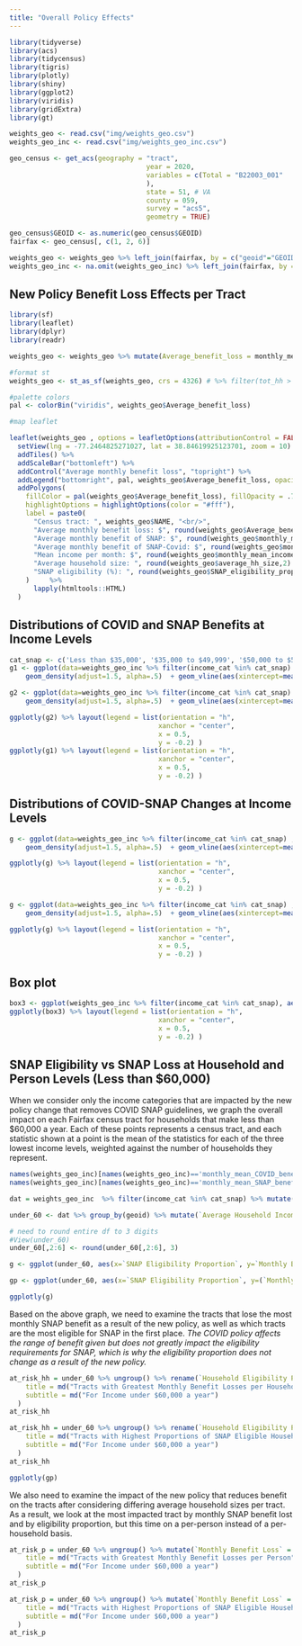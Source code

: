 ```yaml
---
title: "Overall Policy Effects"
---
```


```r
library(tidyverse)
library(acs)
library(tidycensus)
library(tigris)
library(plotly)
library(shiny)
library(ggplot2)
library(viridis)
library(gridExtra)
library(gt)

weights_geo <- read.csv("img/weights_geo.csv")
weights_geo_inc <- read.csv("img/weights_geo_inc.csv")

geo_census <- get_acs(geography = "tract",
                                  year = 2020,
                                  variables = c(Total = "B22003_001"
                                  ),
                                  state = 51, # VA
                                  county = 059,
                                  survey = "acs5",
                                  geometry = TRUE)

geo_census$GEOID <- as.numeric(geo_census$GEOID)
fairfax <- geo_census[, c(1, 2, 6)]

weights_geo <- weights_geo %>% left_join(fairfax, by = c("geoid"="GEOID"))
weights_geo_inc <- na.omit(weights_geo_inc) %>% left_join(fairfax, by = c("geoid"="GEOID"))
```

## New Policy Benefit Loss Effects per Tract

```r

library(sf)
library(leaflet)
library(dplyr)
library(readr)

weights_geo <- weights_geo %>% mutate(Average_benefit_loss = monthly_mean_COVID_benefit - monthly_mean_SNAP_benefit)

#format st
weights_geo <- st_as_sf(weights_geo, crs = 4326) # %>% filter(tot_hh > 10)

#palette colors
pal <- colorBin("viridis", weights_geo$Average_benefit_loss)

#map leaflet

leaflet(weights_geo , options = leafletOptions(attributionControl = FALSE)) %>%
  setView(lng = -77.2464825271027, lat = 38.84619925123701, zoom = 10) %>%  
  addTiles() %>%
  addScaleBar("bottomleft") %>%
  addControl("Average monthly benefit loss", "topright") %>%
  addLegend("bottomright", pal, weights_geo$Average_benefit_loss, opacity = .7) %>%
  addPolygons(
    fillColor = pal(weights_geo$Average_benefit_loss), fillOpacity = .7, weight = 1, color = "#000",
    highlightOptions = highlightOptions(color = "#fff"),
    label = paste0(
      "Census tract: ", weights_geo$NAME, "<br/>",
      "Average monthly benefit loss: $", round(weights_geo$Average_benefit_loss,2), "<br/>",
      "Average monthly benefit of SNAP: $", round(weights_geo$monthly_mean_SNAP_benefit,2), "<br/>",
      "Average monthly benefit of SNAP-Covid: $", round(weights_geo$monthly_mean_COVID_benefit,2), "<br/>",
      "Mean income per month: $", round(weights_geo$monthly_mean_income,2) ,  "<br/>",
      "Average household size: ", round(weights_geo$average_hh_size,2) ,  "<br/>",
      "SNAP eligibility (%): ", round(weights_geo$SNAP_eligibility_proportion, 3)
    )     %>%
      lapply(htmltools::HTML)
  ) 

```

## Distributions of COVID and SNAP Benefits at Income Levels

```r
cat_snap <- c('Less than $35,000', '$35,000 to $49,999', '$50,000 to $59,999')
g1 <- ggplot(data=weights_geo_inc %>% filter(income_cat %in% cat_snap) , aes(x=monthly_mean_SNAP_benefit, group=income_cat, fill=income_cat)) +
    geom_density(adjust=1.5, alpha=.5)  + geom_vline(aes(xintercept=mean(monthly_mean_SNAP_benefit)), color="#232D4B", linetype="dashed", linewidth=1) +  geom_density(adjust=1.5, alpha=.5) + scale_fill_viridis(discrete=TRUE, option = "D", end=.9) + theme_bw() + labs(title="Monthly SNAP Benefit for Household Income Levels", x="Monthly Average SNAP Benefit / Household (Dollars)")

g2 <- ggplot(data=weights_geo_inc %>% filter(income_cat %in% cat_snap) , aes(x=monthly_mean_COVID_benefit, group=income_cat, fill=income_cat)) +
    geom_density(adjust=1.5, alpha=.5)  + geom_vline(aes(xintercept=mean(monthly_mean_COVID_benefit)), color="#232D4B", linetype="dashed", linewidth=1) +  geom_density(adjust=1.5, alpha=.5) + scale_fill_viridis(discrete=TRUE, option = "D", end=.9) + theme_bw() + labs(title="Monthly COVID SNAP Benefit for Household Income Levels", x="Monthly Average COVID Benefit / Household (Dollars)")

ggplotly(g2) %>% layout(legend = list(orientation = "h", 
                                     xanchor = "center",
                                     x = 0.5,
                                     y = -0.2) ) 
ggplotly(g1) %>% layout(legend = list(orientation = "h", 
                                     xanchor = "center",
                                     x = 0.5,
                                     y = -0.2) ) 

```

## Distributions of COVID-SNAP Changes at Income Levels

```r
g <- ggplot(data=weights_geo_inc %>% filter(income_cat %in% cat_snap) , aes(x=monthly_mean_COVID_benefit-monthly_mean_SNAP_benefit, group=income_cat, fill=income_cat)) +
    geom_density(adjust=1.5, alpha=.5)  + geom_vline(aes(xintercept=mean(monthly_mean_COVID_benefit-monthly_mean_SNAP_benefit)), color="#232D4B", linetype="dashed", linewidth=1) +  geom_density(adjust=1.5, alpha=.5) + scale_fill_viridis(discrete=TRUE, option = "D", end=.9) + theme_bw() + labs(title="Monthly Benefit Loss for Household Income Levels", x="Monthly Average Benefit Loss / Household (Dollars)")

ggplotly(g) %>% layout(legend = list(orientation = "h", 
                                     xanchor = "center",
                                     x = 0.5,
                                     y = -0.2) ) 
```

```r
g <- ggplot(data=weights_geo_inc %>% filter(income_cat %in% cat_snap) , aes(x=(monthly_mean_COVID_benefit-monthly_mean_SNAP_benefit)/average_hh_size, group=income_cat, fill=income_cat)) +
    geom_density(adjust=1.5, alpha=.5)  + geom_vline(aes(xintercept=mean((monthly_mean_COVID_benefit-monthly_mean_SNAP_benefit)/average_hh_size)), color="#232D4B", linetype="dashed", linewidth=1) +  geom_density(adjust=1.5, alpha=.5) + scale_fill_viridis(discrete=TRUE, option = "D", end=.9) + theme_bw() + labs(title="Monthly Benefit Loss for Person at Household Income Levels", x="Monthly Average Benefit Loss / Person (Dollars)")

ggplotly(g) %>% layout(legend = list(orientation = "h", 
                                     xanchor = "center",
                                     x = 0.5,
                                     y = -0.2) ) 
```

## Box plot

```r
box3 <- ggplot(weights_geo_inc %>% filter(income_cat %in% cat_snap), aes(x=factor(income_cat, level=c('Less than $35,000', '$35,000 to $49,999', '$50,000 to $59,999')), y=monthly_mean_COVID_benefit - monthly_mean_SNAP_benefit, fill=income_cat)) + geom_boxplot() + theme(axis.text.x = element_text(angle = 45, vjust = 0.5, hjust=1)) + labs(title = "Monthly Benefit Loss for Household Income Levels", x = "Income Levels", y = "Estimated Benefit Loss (Dollars)") + scale_fill_viridis(discrete=TRUE, option = "D", end=.9)
ggplotly(box3) %>% layout(legend = list(orientation = "h", 
                                     xanchor = "center",
                                     x = 0.5,
                                     y = -0.2) ) 
```

## SNAP Eligibility vs SNAP Loss at Household and Person Levels (Less than $60,000)

When we consider only the income categories that are impacted by the new policy change that removes COVID SNAP guidelines, we graph the overall impact on each Fairfax census tract for households that make less than $60,000 a year. Each of these points represents a census tract, and each statistic shown at a point is the mean of the statistics for each of the three lowest income levels, weighted against the number of households they represent. 

```r
names(weights_geo_inc)[names(weights_geo_inc)=='monthly_mean_COVID_benefit'] <- 'Monthly mean COVID benefit'
names(weights_geo_inc)[names(weights_geo_inc)=='monthly_mean_SNAP_benefit'] <- 'Monthly mean SNAP benefit'

dat = weights_geo_inc  %>% filter(income_cat %in% cat_snap) %>% mutate(people_represented = round(households_represented*average_hh_size, 2)) 
```

```r
under_60 <- dat %>% group_by(geoid) %>% mutate(`Average Household Income` = weighted.mean(monthly_mean_income, households_represented)) %>% mutate(`Monthly Benefit Loss` = weighted.mean(`Monthly mean COVID benefit`, households_represented) - weighted.mean(`Monthly mean SNAP benefit`, households_represented)) %>% mutate(`Proportion Income Lost per Household` = 1 - (weighted.mean(monthly_mean_income, households_represented) - `Monthly Benefit Loss`)/weighted.mean(monthly_mean_income, households_represented)) %>% mutate(`Average Household Size` = weighted.mean(average_hh_size, households_represented)) %>% mutate(`SNAP Eligibility Proportion` = weighted.mean(SNAP_eligibility_proportion, households_represented)) %>% mutate(`Households Represented` = sum(households_represented)) %>% mutate(`People Represented` = sum(people_represented)) %>% distinct(geoid, `Average Household Income`, `Monthly Benefit Loss`, `Proportion Income Lost per Household`, `Average Household Size`, `SNAP Eligibility Proportion`, `Households Represented`, `People Represented`, NAME)

# need to round entire df to 3 digits
#View(under_60)
under_60[,2:6] <- round(under_60[,2:6], 3)
```

```r
g <- ggplot(under_60, aes(x=`SNAP Eligibility Proportion`, y=`Monthly Benefit Loss`, label = NAME, label2 = `Households Represented`, label3 = `Average Household Size`, label4 = `Proportion Income Lost per Household`)) + geom_point(color="#232D4B") + labs(title = "Monthly Loss of SNAP Benefits per Household per Tract", x = "Proportion of Households Eligible for SNAP", y = "Loss of Monthly SNAP Benefit (Dollars)")

gp <- ggplot(under_60, aes(x=`SNAP Eligibility Proportion`, y=(`Monthly Benefit Loss` / `Average Household Size`), label = NAME, label2 = `People Represented`, label3 = `Proportion Income Lost per Household`)) + geom_point(color="#232D4B") + labs(title = "Monthly Loss of SNAP Benefits per Person per Tract", x = "Proportion of Households Eligible for SNAP", y = "Loss of Monthly SNAP Benefit (Dollars) / Average Household Size")

ggplotly(g)
```

Based on the above graph, we need to examine the tracts that lose the most monthly SNAP benefit as a result of the new policy, as well as which tracts are the most eligible for SNAP in the first place. *The COVID policy affects the range of benefit given but does not greatly impact the eligibility requirements for SNAP, which is why the eligibility proportion does not change as a result of the new policy.*

```r
at_risk_hh = under_60 %>% ungroup() %>% rename(`Household Eligibility Proportion` = `SNAP Eligibility Proportion`) %>% filter(`Households Represented` > 5) %>% arrange(desc(`Monthly Benefit Loss`)) %>% select(NAME, `Household Eligibility Proportion`, `Monthly Benefit Loss`, `Households Represented`, `Average Household Size`, `Proportion Income Lost per Household`) %>% slice(1:5) %>% gt() %>% tab_header(
    title = md("Tracts with Greatest Monthly Benefit Losses per Household"),
    subtitle = md("For Income under $60,000 a year")
  )
at_risk_hh
```

```r
at_risk_hh = under_60 %>% ungroup() %>% rename(`Household Eligibility Proportion` = `SNAP Eligibility Proportion`) %>% filter(`Households Represented` > 5) %>% arrange(desc(`Household Eligibility Proportion`)) %>% select(NAME, `Household Eligibility Proportion`, `Monthly Benefit Loss`, `Households Represented`, `Average Household Size`, `Proportion Income Lost per Household`) %>% slice(1:5) %>% gt() %>% tab_header(
    title = md("Tracts with Highest Proportions of SNAP Eligible Households"),
    subtitle = md("For Income under $60,000 a year")
  )
at_risk_hh
```

```r
ggplotly(gp)
```

We also need to examine the impact of the new policy that reduces benefit on the tracts after considering differing average household sizes per tract. As a result, we look at the most impacted tract by monthly SNAP benefit lost and by eligibility proportion, but this time on a per-person instead of a per-household basis.

```r
at_risk_p = under_60 %>% ungroup() %>% mutate(`Monthly Benefit Loss` = round(`Monthly Benefit Loss`/`Average Household Size`, 3)) %>% mutate(`Proportion Income Lost per Person` = `Proportion Income Lost per Household`) %>% rename(`Household Eligibility Proportion` = `SNAP Eligibility Proportion`) %>% filter(`Households Represented` > 5) %>% arrange(desc(`Monthly Benefit Loss`)) %>% select(NAME, `Household Eligibility Proportion`, `Monthly Benefit Loss`, `People Represented`, `Proportion Income Lost per Person`) %>% slice(1:5) %>% gt() %>% tab_header(
    title = md("Tracts with Greatest Monthly Benefit Losses per Person"),
    subtitle = md("For Income under $60,000 a year")
  )
at_risk_p
```

```r
at_risk_p = under_60 %>% ungroup() %>% mutate(`Monthly Benefit Loss` = round(`Monthly Benefit Loss`/`Average Household Size`, 3)) %>% mutate(`Proportion Income Lost per Person` = `Proportion Income Lost per Household`) %>% rename(`Household Eligibility Proportion` = `SNAP Eligibility Proportion`) %>% filter(`Households Represented` > 5) %>% arrange(desc(`Household Eligibility Proportion`)) %>% select(NAME, `Household Eligibility Proportion`, `Monthly Benefit Loss`, `People Represented`, `Proportion Income Lost per Person`) %>% slice(1:5) %>% gt() %>% tab_header(
    title = md("Tracts with Highest Proportions of SNAP Eligible Households"),
    subtitle = md("For Income under $60,000 a year")
  )
at_risk_p
```
